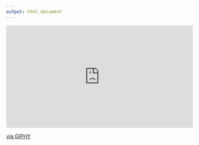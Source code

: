 ```yaml
---
output: html_document
---
```


<div style="width:100%;height:0;padding-bottom:55%;position:relative;"><iframe src="https://giphy.com/embed/o5oLImoQgGsKY" width="100%" height="100%" style="position:absolute" frameBorder="0" class="giphy-embed" allowFullScreen></iframe></div><p><a href="https://giphy.com/gifs/o5oLImoQgGsKY">via GIPHY</a></p>
